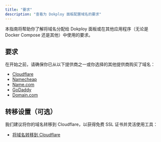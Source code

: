```yaml
---
title: "要求"
description: "查看为 Dokploy 面板配置域名的要求"
---
```


本指南将帮助你了解将域名分配给 Dokploy 面板或在其他应用程序（无论是 Docker Compose 还是其他）中使用的要求。

## 要求

在开始之前，请确保你已从以下提供商之一或你选择的其他提供商购买了域名：

- [Cloudflare](https://www.cloudflare.com/)
- [Namecheap](https://www.namecheap.com/domains/)
- [Name.com](https://www.name.com/)
- [GoDaddy](https://www.godaddy.com/)
- [Domain.com](https://www.domain.com/)

## 转移设置（可选）

我们建议将你的域名转移到 Cloudflare，以获得免费 SSL 证书并灵活使用工具：

- [将域名转移到 Cloudflare](https://developers.cloudflare.com/registrar/get-started/transfer-domain-to-cloudflare/)